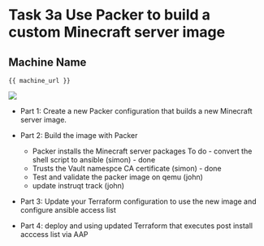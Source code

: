 # Task 3a Use Packer to build a custom Minecraft server image

## Machine Name

```
{{ machine_url }}
```

![](/assets/fine.gif)

* Part 1: Create a new Packer configuration that builds a new Minecraft server image.
* Part 2: Build the image with Packer
    * Packer installs the Minecraft server packages
        To do - convert the shell script to ansible (simon) - done
    * Trusts the Vault namespce CA certificate (simon) - done
    * Test and validate the packer image on qemu (john)
    * update instruqt track (john)
    

* Part 3: Update your Terraform configuration to use the new image and configure ansible access list

* Part 4: deploy and using updated Terraform that executes post install acccess list via AAP